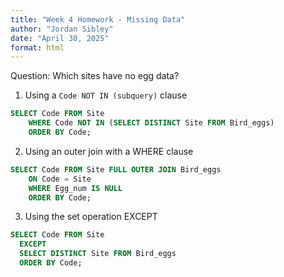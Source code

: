 ```yaml
---
title: "Week 4 Homework - Missing Data"
author: "Jordan Sibley" 
date: "April 30, 2025"
format: html
---
```


Question: Which sites have no egg data?

1. Using a `Code NOT IN (subquery)` clause 

```sql
SELECT Code FROM Site
    WHERE Code NOT IN (SELECT DISTINCT Site FROM Bird_eggs)
    ORDER BY Code;
```

2. Using an outer join with a WHERE clause 

```sql
SELECT Code FROM Site FULL OUTER JOIN Bird_eggs
    ON Code = Site 
    WHERE Egg_num IS NULL
    ORDER BY Code;
```

3. Using the set operation EXCEPT

```sql
SELECT Code FROM Site
  EXCEPT 
  SELECT DISTINCT Site FROM Bird_eggs
  ORDER BY Code;
```